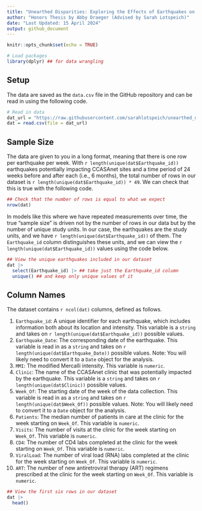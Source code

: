 ```yaml
---
title: "Unearthed Disparities: Exploring the Effects of Earthquakes on HIV Care Accessibility in Latin America"
author: "Honors Thesis by Abby Draeger (Advised by Sarah Lotspeich)"
date: "Last Updated: 15 April 2024"
output: github_document
---
```


```r
knitr::opts_chunk$set(echo = TRUE)
```

```r
# Load packages
library(dplyr) ## for data wrangling
```

## Setup

The data are saved as the `data.csv` file in the GitHub repository and can be read in using the following code. 

```r
# Read in data
dat_url = "https://raw.githubusercontent.com/sarahlotspeich/unearthed_disparities/main/data.csv"
dat = read.csv(file = dat_url)
```

## Sample Size 

The data are given to you in a long format, meaning that there is one row per earthquake per week. With `r length(unique(dat$Earthquake_id))` earthquakes potentially impacting CCASAnet sites and a time period of 24 weeks before and after each (i.e., 6 months), the total number of rows in our dataset is `r length(unique(dat$Earthquake_id)) * 49`. We can check that this is true with the following code.

```r
## Check that the number of rows is equal to what we expect
nrow(dat)
```

In models like this where we have repeated measurements over time, the true "sample size" is driven not by the number of rows in our data but by the number of unique study units. In our case, the earthquakes are the study units, and we have `r length(unique(dat$Earthquake_id))` of them. The `Earthquake_id` column distinguishes these units, and we can view the `r length(unique(dat$Earthquake_id))` values using the code below.

```r
## View the unique earthquakes included in our dataset
dat |> 
  select(Earthquake_id) |> ## take just the Earthquake_id column
  unique() ## and keep only unique values of it
```

## Column Names

The dataset contains `r ncol(dat)` columns, defined as follows. 

  1.    `Earthquake_id`: A unique identifier for each earthquake, which includes information both about its location and intensity. This variable is a `string` and takes on `r length(unique(dat$Earthquake_id))` possible values. 
  2.    `Earthquake_Date`: The corresponding date of the earthquake. This variable is read in as a `string` and takes on `r length(unique(dat$Earthquake_Date))` possible values. Note: You will likely need to convert it to a `Date` object for the analysis. 
  3.    `MMI`: The modified Mercalli intensity. This variable is `numeric`. 
  4.    `Clinic`: The name of the CCASAnet clinic that was potentially impacted by the earthquake. This variable is a `string` and takes on `r length(unique(dat$Clinic))` possible values. 
  5.    `Week_Of`: The starting date of the week of the data collection. This variable is read in as a `string` and takes on `r length(unique(dat$Week_Of))` possible values. Note: You will likely need to convert it to a `Date` object for the analysis. 
  6.    `Patients`: The median number of patients in care at the clinic for the week starting on `Week_Of`. This variable is `numeric`. 
  7.    `Visits`: The number of visits at the clinic for the week starting on `Week_Of`. This variable is `numeric`. 
  8.    `CD4`: The number of CD4 labs completed at the clinic for the week starting on `Week_Of`. This variable is `numeric`. 
  9.    `ViralLoad`: The number of viral load (RNA) labs completed at the clinic for the week starting on `Week_Of`. This variable is `numeric`. 
  10.    `ART`: The number of new antiretroviral therapy (ART) regimens prescribed at the clinic for the week starting on `Week_Of`. This variable is `numeric`. 
  
```r
## View the first six rows in our dataset
dat |> 
  head()
```